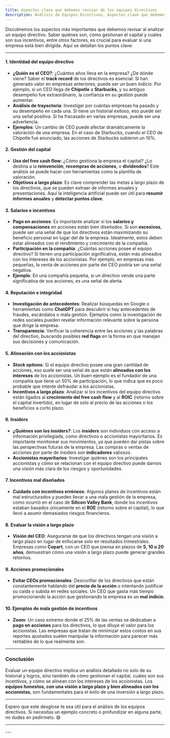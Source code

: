 ```yaml
---
title: Aspectos clave que debemos revisar de los equipos directivos
description: Análisis de Equipos Directivos, Aspectos clave que debemos revisar de los equipos directivos
---
```



<HeaderBack     
    title="Back to Equipo Directivo"
    href="./analisis-equipos-directivos"
/>


Discutiremos los aspectos más importantes que debemos revisar al analizar un equipo directivo. Saber quiénes son, cómo gestionan el capital y cuáles son sus incentivos, entre otros factores, es crucial para evaluar si una empresa está bien dirigida. Aquí se detallan los puntos clave:

---

#### 1. **Identidad del equipo directivo**
   - **¿Quién es el CEO?**: ¿Cuántos años lleva en la empresa? ¿De dónde viene? Saber el **track record** de los directivos es esencial. Si han generado valor en empresas anteriores, puede ser un buen indicio. Por ejemplo, si un CEO llega de **Chipotle** a **Starbucks**, y su antiguo desempeño fue extraordinario, la confianza en su gestión puede aumentar.
   - **Análisis de trayectoria**: Investigar por cuántas empresas ha pasado y su desempeño en cada una. Si tiene un historial exitoso, eso puede ser una señal positiva. Si ha fracasado en varias empresas, puede ser una advertencia.
   - **Ejemplos**: Un cambio de CEO puede afectar dramáticamente la valoración de una empresa. En el caso de Starbucks, cuando el CEO de Chipotle fue anunciado, las acciones de Starbucks subieron un 10%.

#### 2. **Gestión del capital**
   - **Uso del free cash flow**: ¿Cómo gestiona la empresa el capital? ¿Lo destina a la **reinvención**, **recompras de acciones**, o **dividendos**? Este análisis se puede hacer con herramientas como la plantilla de valoración.
   - **Objetivos a largo plazo**: Es clave comprender las metas a largo plazo de los directivos, que se pueden extraer de informes anuales y presentaciones. Aquí la inteligencia artificial puede ser útil para **resumir informes anuales** y **detectar puntos clave**.

#### 3. **Salarios e incentivos**
   - **Pago en acciones**: Es importante analizar si los **salarios y compensaciones** en acciones están bien diseñados. Si son **excesivos**, puede ser una señal de que los directivos están maximizando su beneficio personal en lugar del de la empresa. Idealmente, estos deben estar alineados con el rendimiento y crecimiento de la compañía.
   - **Participación en la compañía**: ¿Cuántas acciones posee el equipo directivo? Si tienen una participación significativa, están más alineados con los intereses de los accionistas. Por ejemplo, en empresas más pequeñas, la venta de acciones por parte del CEO podría ser una señal negativa.
   - **Ejemplo**: En una compañía pequeña, si un directivo vende una parte significativa de sus acciones, es una señal de alerta.

#### 4. **Reputación e integridad**
   - **Investigación de antecedentes**: Realizar búsquedas en Google o herramientas como **ChatGPT** para descubrir si hay antecedentes de fraudes, escándalos o mala gestión. Ejemplos como la investigación de redes sociales pueden revelar información relevante sobre la persona que dirige la empresa.
   - **Transparencia**: Verificar la coherencia entre las acciones y las palabras del directivo, buscando posibles **red flags** en la forma en que manejan sus decisiones y comunicación.

#### 5. **Alineación con los accionistas**
   - **Stock options**: Si el equipo directivo posee una gran cantidad de acciones, eso suele ser una señal de que están **alineados con los intereses** de los accionistas. Un buen ejemplo es el fundador de una compañía que tiene un 50% de participación, lo que indica que es poco probable que intente defraudar a los accionistas.
   - **Incentivos a largo plazo**: Analizar si los incentivos del equipo directivo están ligados al **crecimiento del free cash flow** y al **ROIC** (retorno sobre el capital invertido), en lugar de solo al precio de las acciones o los beneficios a corto plazo.

#### 6. **Insiders**
   - **¿Quiénes son los insiders?**: Los **insiders** son individuos con acceso a información privilegiada, como directivos o accionistas mayoritarios. Es importante monitorear sus movimientos, ya que pueden dar pistas sobre las perspectivas futuras de la empresa. Las compras o ventas de acciones por parte de insiders son **indicadores** valiosos.
   - **Accionistas mayoritarios**: Investigar quiénes son los principales accionistas y cómo se relacionan con el equipo directivo puede darnos una visión más clara de los riesgos y oportunidades.

#### 7. **Incentivos mal diseñados**
   - **Cuidado con incentivos erróneos**: Algunos planes de incentivos están mal estructurados y pueden llevar a una mala gestión de la empresa, como ocurrió en el caso de **Silicon Valley Bank**, donde los incentivos estaban basados únicamente en el **ROE** (retorno sobre el capital), lo que llevó a asumir demasiados riesgos financieros.

#### 8. **Evaluar la visión a largo plazo**
   - **Visión del CEO**: Asegurarse de que los directivos tengan una visión a largo plazo en lugar de enfocarse solo en resultados trimestrales. Empresas como **Copart**, con un CEO que piensa en plazos de **5, 10 o 20 años**, demuestran cómo una visión a largo plazo puede generar grandes retornos.

#### 9. **Acciones promocionales**
   - **Evitar CEOs promocionales**: Desconfiar de los directivos que están constantemente hablando del **precio de la acción** o intentando justificar su caída o subida en redes sociales. Un CEO que gasta más tiempo promocionando la acción que gestionando la empresa es un **mal indicio**.

#### 10. **Ejemplos de mala gestión de incentivos**
   - **Zoom**: Un caso extremo donde el 25% de las ventas se dedicaban a **pago en acciones** para los directivos, lo que diluye el valor para los accionistas. Las empresas que tratan de minimizar estos costos en sus reportes ajustados suelen manipular la información para parecer más rentables de lo que realmente son.

---

### **Conclusión**

Evaluar un equipo directivo implica un análisis detallado no solo de su historial y logros, sino también de cómo gestionan el capital, cuáles son sus incentivos, y cómo se alinean con los intereses de los accionistas. Los **equipos honestos, con una visión a largo plazo y bien alineados con los accionistas**, son fundamentales para el éxito de una inversión a largo plazo.

---

Espero que este desglose te sea útil para el análisis de los equipos directivos. Si necesitas un ejemplo concreto o profundizar en alguna parte, no dudes en pedírmelo. 😄


---
<FooterLink  header="Apartados : Equipo Directivo" linkList={linkDataEquipoDirectivo}/>
---


